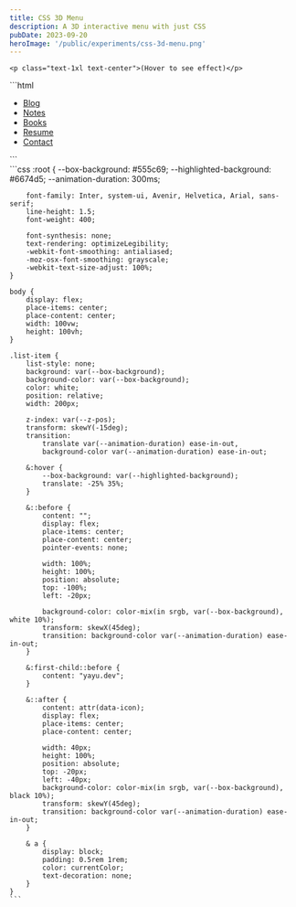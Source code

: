 ```yaml
---
title: CSS 3D Menu
description: A 3D interactive menu with just CSS
pubDate: 2023-09-20
heroImage: '/public/experiments/css-3d-menu.png'
---
```



<ExperimentsLayout>

<div class="w-full" slot="demo">
    <CSS3DMenu slot="demo" />

    <p class="text-1xl text-center">(Hover to see effect)</p>
</div>

<div class="w-full" slot="html">
    ```html
    <ul class="list">
        <li class="list-item" data-icon="📝" style="--z-pos:5">
            <a href="#">Blog</a>
        </li>
        <li class="list-item" data-icon="📚" style="--z-pos:4">
            <a href="#">Notes</a>
        </li>
        <li class="list-item" data-icon="📖" style="--z-pos:3">
            <a href="#">Books</a>
        </li>
        <li class="list-item" data-icon="📄" style="--z-pos:2">
            <a href="#">Resume</a>
        </li>
        <li class="list-item" data-icon="📬" style="--z-pos:1">
            <a href="#">Contact</a>
        </li>
    </ul>
    ```
</div>

<div class="w-full" slot="css">
    ```css
    :root {
        --box-background: #555c69;
        --highlighted-background: #6674d5;
        --animation-duration: 300ms;

        font-family: Inter, system-ui, Avenir, Helvetica, Arial, sans-serif;
        line-height: 1.5;
        font-weight: 400;

        font-synthesis: none;
        text-rendering: optimizeLegibility;
        -webkit-font-smoothing: antialiased;
        -moz-osx-font-smoothing: grayscale;
        -webkit-text-size-adjust: 100%;
    }

    body {
        display: flex;
        place-items: center;
        place-content: center;
        width: 100vw;
        height: 100vh;
    }

    .list-item {
        list-style: none;
        background: var(--box-background);
        background-color: var(--box-background);
        color: white;
        position: relative;
        width: 200px;

        z-index: var(--z-pos);
        transform: skewY(-15deg);
        transition:
            translate var(--animation-duration) ease-in-out,
            background-color var(--animation-duration) ease-in-out;

        &:hover {
            --box-background: var(--highlighted-background);
            translate: -25% 35%;
        }

        &::before {
            content: "";
            display: flex;
            place-items: center;
            place-content: center;
            pointer-events: none;

            width: 100%;
            height: 100%;
            position: absolute;
            top: -100%;
            left: -20px;

            background-color: color-mix(in srgb, var(--box-background), white 10%);
            transform: skewX(45deg);
            transition: background-color var(--animation-duration) ease-in-out;
        }

        &:first-child::before {
            content: "yayu.dev";
        }

        &::after {
            content: attr(data-icon);
            display: flex;
            place-items: center;
            place-content: center;

            width: 40px;
            height: 100%;
            position: absolute;
            top: -20px;
            left: -40px;
            background-color: color-mix(in srgb, var(--box-background), black 10%);
            transform: skewY(45deg);
            transition: background-color var(--animation-duration) ease-in-out;
        }

        & a {
            display: block;
            padding: 0.5rem 1rem;
            color: currentColor;
            text-decoration: none;
        }
    }
    ```
</div>

</ExperimentsLayout>
